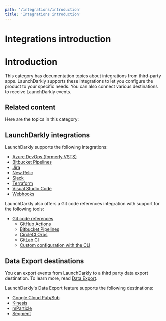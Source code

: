 ```yaml
---
path: '/integrations/introduction'
title: 'Integrations introduction'
---
```


# Integrations introduction

<Metadata timeToRead={props.timeToRead} lastModifiedDateFormatted={props.lastModifiedDateFormatted} />

# Introduction

This category has documentation topics about integrations from third-party apps. LaunchDarkly supports these integrations to let you configure the product to your specific needs. You can also connect various destinations to receive LaunchDarkly events.

## Related content

Here are the topics in this category:

## LaunchDarkly integrations

LaunchDarkly supports the following integrations:

- [Azure DevOps (formerly VSTS)](doc:visual-studio-team-services-extension)
- [Bitbucket Pipelines](doc:bitbucket-pipelines)
- [Jira](doc:jira)
- [New Relic](doc:newrelic)
- [Slack](doc:slack-app)
- [Terraform](doc:terraform)
- [Visual Studio Code](doc:visual-studio-code)
- [Webhooks](doc:webhooks)

LaunchDarkly also offers a Git code references integration with support for the following tools:

- [Git code references](doc:git-code-references)
  - [GitHub Actions](doc:github-actions)
  - [Bitbucket Pipelines](doc:bitbucket-pipelines)
  - [CircleCI Orbs](doc:circleci-orbs)
  - [GitLab CI](doc:gitlab-ci)
  - [Custom configuration with the CLI](doc:custom-configuration-via-cli)

## Data Export destinations

You can export events from LaunchDarkly to a third party data export destination. To learn more, read [Data Export](doc:data-export).

LaunchDarkly's Data Export feature supports the following destinations:

- [Google Cloud Pub/Sub](doc:google-cloud-pubsub)
- [Kinesis](doc:kinesis-destination)
- [mParticle](doc:mparticle-destination)
- [Segment](doc:segment-destination)
